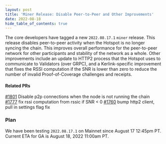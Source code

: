 ```yaml
---
layout: post
title: 'Miner Release: Disable Peer-to-Peer and Other Improvements'
date: 2022-08-18
hide_table_of_contents: true
---
```


The core developers have tagged a new `2022.08.17.1` `miner` release. This release disables
peer-to-peer activity when the Hotspot is no longer syncing the chain. This improves overall
performance for the peer-to-peer network for other participants and stability of the network as a
whole. Other improvements include an update to HTTP2 process that the Hotspot uses to communicate to
Validators (over GRPC), and a Kerlink-specific improvement that fixes the RSSI computation if the
SNR is lower than zero to reduce the number of invalid Proof-of-Coverage challenges and receipts.

<!--truncate-->

#### Related PRs

[#1801](https://github.com/helium/miner/pull/1801) Disable p2p connections when the node is not
running the chain [#1777](https://github.com/helium/miner/pull/1777/) fix rssi computation from
rssic if SNR < 0 [#1760](https://github.com/helium/miner/pull/1760/) bump http2 client, pull in
settings flag fix

### Plan

We have been testing `2022.08.17.1` on Mainnet since August 17 12:45pm PT. Current ETA for GA is
August 18, 2022 11:00am PT.
